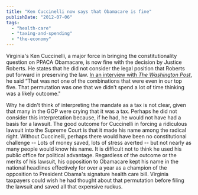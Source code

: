 ```yaml
---
title: "Ken Cuccinelli now says that Obamacare is fine"
publishDate: "2012-07-06"
tags: 
  - "health-care"
  - "taxing-and-spending"
  - "the-economy"
---
```


Virginia's Ken Cuccinelli, a major force in bringing the constitutionality question on PPACA Obamacare, is now fine with the decision by Justice Roberts. He states that he did not consider the legal position that Roberts put forward in preserving the law. [In an interview with _The Washington Post_](http://www.washingtonpost.com/blogs/virginia-politics/post/ken-cuccinelli-on-second-thought-likes-supreme-court-health-care-decision/2012/06/28/gJQA2kVX9V_blog.html?wprss=rss_virginia-politics), he said “That was not one of the combinations that were even in our top five. That permutation was one that we didn’t spend a lot of time thinking was a likely outcome."

Why he didn't think of interpreting the mandate as a tax is not clear, given that many in the GOP were crying that it was a tax. Perhaps he did not consider this interpretation because, if he had, he would not have had a basis for a lawsuit. The good outcome for Cuccinelli in forcing a ridiculous lawsuit into the Supreme Court is that it made his name among the radical right. Without Cuccinelli, perhaps there would have been no constitutional challenge -- Lots of money saved, lots of stress averted -- but not nearly as many people would know his name. It is difficult not to think he used his public office for political advantage. Regardless of the outcome or the merits of his lawsuit, his opposition to Obamacare kept his name in the national headlines effectively for over a year as a champion of the opposition to President Obama's signature health care bill. Virginia taxpayers could wish he had thought about that permutation before filing the lawsuit and saved all that expensive ruckus.
